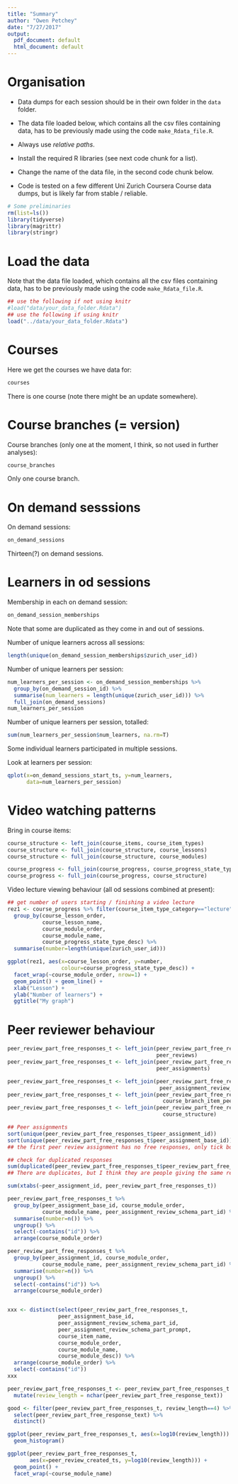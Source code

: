 ```yaml
---
title: "Summary"
author: "Owen Petchey"
date: "7/27/2017"
output:
  pdf_document: default
  html_document: default
---
```


# Organisation


- Data dumps for each session should be in their own folder in the `data` folder.

- The data file loaded below, which contains all the csv files containing data, has to be previously made using the code `make_Rdata_file.R`.

- Always use *relative paths*.

- Install the required R libraries (see next code chunk for a list).

- Change the name of the data file, in the second code chunk below.

- Code is tested on a few different Uni Zurich Coursera Course data dumps, but is likely far from stable / reliable.

```r
# Some preliminaries
rm(list=ls())
library(tidyverse)
library(magrittr)
library(stringr)
```

# Load the data

Note that the data file loaded, which contains all the csv files containing data, has to be previously made using the code `make_Rdata_file.R`.

```r
## use the following if not using knitr
#load("data/your_data_folder.Rdata")
## use the following if using knitr
load("../data/your_data_folder.Rdata")
```



# Courses

Here we get the courses we have data for:
```r
courses
```
There is one course (note there might be an update somewhere).


# Course branches (= version)

Course branches (only one at the moment, I think, so not used in further analyses):
```r
course_branches
```
Only one course branch.


# On demand sesssions

On demand sessions:
```r
on_demand_sessions
```
Thirteen(?) on demand sessions.



# Learners in od sessions

Membership in each on demand session:
```r
on_demand_session_memberships
```
Note that some are duplicated as they come in and out of sessions.


Number of unique learners across all sessions:
```r
length(unique(on_demand_session_memberships$zurich_user_id))
```


Number of unique learners per session:
```r
num_learners_per_session <- on_demand_session_memberships %>%
  group_by(on_demand_session_id) %>%
  summarise(num_learners = length(unique(zurich_user_id))) %>%
  full_join(on_demand_sessions)
num_learners_per_session
```

Number of unique learners per session, totalled:
```r
sum(num_learners_per_session$num_learners, na.rm=T)
```
Some individual learners participated in multiple sessions.


Look at learners per session:
```r
qplot(x=on_demand_sessions_start_ts, y=num_learners,
      data=num_learners_per_session)
```


# Video watching patterns

Bring in course items:
```r
course_structure <- left_join(course_items, course_item_types)
course_structure <- full_join(course_structure, course_lessons)
course_structure <- full_join(course_structure, course_modules)
```


```r
course_progress <- full_join(course_progress, course_progress_state_types)
course_progress <- full_join(course_progress, course_structure)
```


Video lecture viewing behaviour (all od sessions combined at present):
```r
## get number of users starting / finishing a video lecture
rez1 <- course_progress %>% filter(course_item_type_category=="lecture") %>%
  group_by(course_lesson_order,
           course_lesson_name,
           course_module_order,
           course_module_name,
           course_progress_state_type_desc) %>%
  summarise(number=length(unique(zurich_user_id)))

ggplot(rez1, aes(x=course_lesson_order, y=number,
                 colour=course_progress_state_type_desc)) +
  facet_wrap(~course_module_order, nrow=1) +
  geom_point() + geom_line() +
  xlab("Lesson") +
  ylab("Number of learners") +
  ggtitle("My graph")
```


# Peer reviewer behaviour


```r
peer_review_part_free_responses_t <- left_join(peer_review_part_free_responses,
                                               peer_reviews)
peer_review_part_free_responses_t <- left_join(peer_review_part_free_responses_t,
                                               peer_assignments)

peer_review_part_free_responses_t <- left_join(peer_review_part_free_responses_t,
                                                peer_assignment_review_schema_parts)
peer_review_part_free_responses_t <- left_join(peer_review_part_free_responses_t,
                                                 course_branch_item_peer_assignments)
peer_review_part_free_responses_t <- left_join(peer_review_part_free_responses_t,
                                                 course_structure)

## Peer assignments
sort(unique(peer_review_part_free_responses_t$peer_assignment_id))
sort(unique(peer_review_part_free_responses_t$peer_assignment_base_id))
## the first peer review assignment has no free responses, only tick boxes

## check for duplicated responses
sum(duplicated(peer_review_part_free_responses_t$peer_review_part_free_response_text))
## There are duplicates, but I think they are people giving the same response to different questions, and different people giving same responses, e.g. Good.

sum(xtabs(~peer_assignment_id, peer_review_part_free_responses_t))

peer_review_part_free_responses_t %>%
  group_by(peer_assignment_base_id, course_module_order,
           course_module_name, peer_assignment_review_schema_part_id) %>%
  summarise(number=n()) %>%
  ungroup() %>%
  select(-contains("id")) %>%
  arrange(course_module_order)

peer_review_part_free_responses_t %>%
  group_by(peer_assignment_id, course_module_order,
           course_module_name, peer_assignment_review_schema_part_id) %>%
  summarise(number=n()) %>%
  ungroup() %>%
  select(-contains("id")) %>%
  arrange(course_module_order)


xxx <- distinct(select(peer_review_part_free_responses_t,
                peer_assignment_base_id,
                peer_assignment_review_schema_part_id,
                peer_assignment_review_schema_part_prompt,
                course_item_name,
                course_module_order,
                course_module_name,
                course_module_desc)) %>%
  arrange(course_module_order) %>%
  select(-contains("id"))
xxx

```

```r
peer_review_part_free_responses_t <- peer_review_part_free_responses_t %>%
  mutate(review_length = nchar(peer_review_part_free_response_text))

good <- filter(peer_review_part_free_responses_t, review_length==4) %>%
  select(peer_review_part_free_response_text) %>%
  distinct()

ggplot(peer_review_part_free_responses_t, aes(x=log10(review_length))) +
  geom_histogram()

ggplot(peer_review_part_free_responses_t,
       aes(x=peer_review_created_ts, y=log10(review_length))) +
  geom_point() +
  facet_wrap(~course_module_name)
  


```





